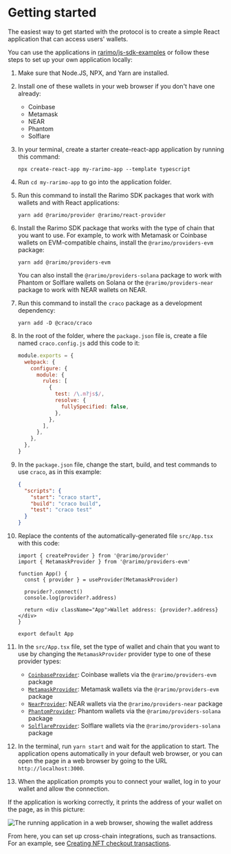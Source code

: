 ---
---

# Getting started

The easiest way to get started with the protocol is to create a simple React application that can access users' wallets.

You can use the applications in [rarimo/js-sdk-examples](https://github.com/rarimo/js-sdk-examples) or follow these steps to set up your own application locally:

1. Make sure that Node.JS, NPX, and Yarn are installed.

1. Install one of these wallets in your web browser if you don't have one already:

   - Coinbase
   - Metamask
   - NEAR
   - Phantom
   - Solflare

1. In your terminal, create a starter create-react-app application by running this command:

   ```shell
   npx create-react-app my-rarimo-app --template typescript
   ```

1. Run `cd my-rarimo-app` to go into the application folder.

1. Run this command to install the Rarimo SDK packages that work with wallets and with React applications:

   ```shell
   yarn add @rarimo/provider @rarimo/react-provider
   ```

1. Install the Rarimo SDK package that works with the type of chain that you want to use.
For example, to work with Metamask or Coinbase wallets on EVM-compatible chains, install the `@rarimo/providers-evm` package:

   ```shell
   yarn add @rarimo/providers-evm
   ```

   You can also install the `@rarimo/providers-solana` package to work with Phantom or Solflare wallets on Solana or the `@rarimo/providers-near` package to work with NEAR wallets on NEAR.

1. Run this command to install the `craco` package as a development dependency:

   ```shell
   yarn add -D @craco/craco
   ```

1. In the root of the folder, where the `package.json` file is, create a file named `craco.config.js` add this code to it:

   ```js
   module.exports = {
     webpack: {
       configure: {
         module: {
           rules: [
             {
               test: /\.m?js$/,
               resolve: {
                 fullySpecified: false,
               },
             },
           ],
         },
       },
     },
   }
   ```

1. In the `package.json` file, change the start, build, and test commands to use `craco`, as in this example:

   ```json
   {
     "scripts": {
       "start": "craco start",
       "build": "craco build",
       "test": "craco test"
     }
   }
   ```

1. Replace the contents of the automatically-generated file `src/App.tsx` with this code:

   ```tsx
   import { createProvider } from '@rarimo/provider'
   import { MetamaskProvider } from '@rarimo/providers-evm'

   function App() {
     const { provider } = useProvider(MetamaskProvider)

     provider?.connect()
     console.log(provider?.address)

     return <div className="App">Wallet address: {provider?.address}</div>
   }

   export default App
   ```

1. In the `src/App.tsx` file, set the type of wallet and chain that you want to use by changing the `MetamaskProvider` provider type to one of these provider types:

   - [`CoinbaseProvider`](https://rarimo.github.io/js-sdk/classes/_rarimo_providers_evm.CoinbaseProvider.html): Coinbase wallets via the `@rarimo/providers-evm` package
   - [`MetamaskProvider`](https://rarimo.github.io/js-sdk/classes/_rarimo_providers_evm.MetamaskProvider.html): Metamask wallets via the `@rarimo/providers-evm` package
   - [`NearProvider`](https://rarimo.github.io/js-sdk/classes/_rarimo_provider.NearProvider.html): NEAR wallets via the `@rarimo/providers-near` package
   - [`PhantomProvider`](https://rarimo.github.io/js-sdk/classes/_rarimo_providers_solana.PhantomProvider.html): Phantom wallets via the `@rarimo/providers-solana` package
   - [`SolflareProvider`](https://rarimo.github.io/js-sdk/classes/_rarimo_providers_solana.SolflareProvider.html): Solflare wallets via the `@rarimo/providers-solana` package

1. In the terminal, run `yarn start` and wait for the application to start.
The application opens automatically in your default web browser, or you can open the page in a web browser by going to the URL `http://localhost:3000`.

1. When the application prompts you to connect your wallet, log in to your wallet and allow the connection.

If the application is working correctly, it prints the address of your wallet on the page, as in this picture:

![The running application in a web browser, showing the wallet address](/img/getting-started-wallet-address.png)

From here, you can set up cross-chain integrations, such as transactions.
For an example, see [Creating NFT checkout transactions](./overview/creating-transactions).
